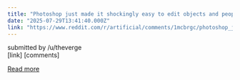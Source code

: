 ```yaml
---
title: "Photoshop just made it shockingly easy to edit objects and people into photos | Generative AI is rapidly eroding the photo editing skill barrier."
date: "2025-07-29T13:41:40.000Z"
link: "https://www.reddit.com/r/artificial/comments/1mcbrgc/photoshop_just_made_it_shockingly_easy_to_edit/"
---
```


submitted by    /u/theverge  
 [link]   [comments]

[Read more](https://www.reddit.com/r/artificial/comments/1mcbrgc/photoshop_just_made_it_shockingly_easy_to_edit/)
